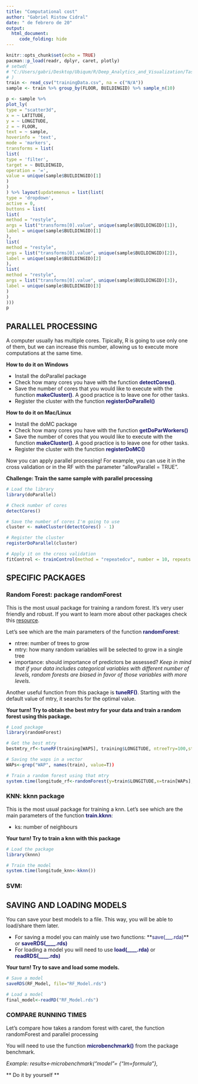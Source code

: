 ```yaml
---
title: "Computational cost"
author: "Gabriel Ristow Cidral"
date: " de febrero de 20"
output: 
  html_document:
     code_folding: hide
---
```


```r
knitr::opts_chunk$set(echo = TRUE)
pacman::p_load(readr, dplyr, caret, plotly)
# setwd(
# "C:/Users/gabri/Desktop/Ubiqum/R/Deep_Analytics_and_Visualization/Task_3/"
# )
train <- read_csv("trainingData.csv", na = c("N/A"))
sample <- train %>% group_by(FLOOR, BUILDINGID) %>% sample_n(10)

```

```r

p <- sample %>%
plot_ly(
type = "scatter3d",
x = ~ LATITUDE,
y = ~ LONGITUDE,
z = ~ FLOOR,
text = ~ sample,
hoverinfo = 'text',
mode = 'markers',
transforms = list(
list(
type = 'filter',
target = ~ BUILDINGID,
operation = '=',
value = unique(sample$BUILDINGID)[1]
)
)
) %>% layout(updatemenus = list(list(
type = 'dropdown',
active = 0,
buttons = list(
list(
method = "restyle",
args = list("transforms[0].value", unique(sample$BUILDINGID)[1]),
label = unique(sample$BUILDINGID)[1]
),
list(
method = "restyle",
args = list("transforms[0].value", unique(sample$BUILDINGID)[2]),
label = unique(sample$BUILDINGID)[2]
),
list(
method = "restyle",
args = list("transforms[0].value", unique(sample$BUILDINGID)[3]),
label = unique(sample$BUILDINGID)[3]
)
)
)))
p

```

## PARALLEL PROCESSING ##
A computer usually has multiple cores. Tipically, R is going to use only one of them, but we can increase this number, allowing us to execute more computations at the same time. 

**How to do it on Windows**
<ul>
  <li>Install the doParallel package </li>
  <li>Check how many cores you have with the function **<span style="color:MIDNIGHTBLUE">detectCores()</span>**.</li>
  <li>Save the number of cores that you would like to execute with the function **<span style="color:MIDNIGHTBLUE ">makeCluster()</span>**. A good practice is to leave one for other tasks. </li>
  <li>Register the cluster with the function **<span style="color:MIDNIGHTBLUE">registerDoParallel()</span>**</li>
</ul>

**How to do it on Mac/Linux**
<ul>
  <li>Install the doMC package </li>
  <li>Check how many cores you have with the function **<span style="color:MIDNIGHTBLUE">getDoParWorkers()</span>** </li>
  <li>Save the number of cores that you would like to execute with the function **<span style="color:MIDNIGHTBLUE">makeCluster()</span>**. A good practice is to leave one for other tasks. </li>
  <li>Register the cluster with the function **<span style="color:MIDNIGHTBLUE">registerDoMC()</span>**</li>
</ul>

Now you can apply parallel processing! For example, you can use it in the cross validation or in the RF with the parameter "allowParallel = TRUE". 

**Challenge: Train the same sample with parallel processing**
```r
# Load the library
library(doParallel)

# Check number of cores
detectCores()

# Save the number of cores I'm going to use
cluster <- makeCluster(detectCores() - 1)

# Register the cluster
registerDoParallel(cluster)

# Apply it on the cross validation
fitControl <- trainControl(method = "repeatedcv", number = 10, repeats = 3, allowParallel = TRUE)

```

## SPECIFIC PACKAGES ##
### Random Forest: package randomForest ###
This is the most usual package for training a random forest. It's very user friendly and robust. If you want to learn more about other packages check this [resource](https://www.linkedin.com/pulse/different-random-forest-packages-r-madhur-modi/).

Let's see which are the main parameters of the function **<span style="color:MIDNIGHTBLUE">randomForest</span>**:
<ul>
  <li> ntree: number of trees to grow </li>
  <li> mtry: how many random variables will be selected to grow in a single tree </li>
  <li> importance: should importance of predictors be assessed? *Keep in mind that if your data includes categorical variables with different number of levels, random forests are biased in favor of those variables with more levels.* </li>
</ul>

Another useful function from this package is **<span style="color:MIDNIGHTBLUE">tuneRF()</span>**. Starting with the default value of mtry, it searchs for the optimal value. 

**Your turn! Try to obtain the best mtry for your data and train a random forest using this package.**

```r
# Load package
library(randomForest)

# Get the best mtry
bestmtry_rf<-tuneRF(training[WAPS], training$LONGITUDE, ntreeTry=100,stepFactor=2,improve=0.05,trace=TRUE, plot=T) 

# Saving the waps in a vector
WAPs<-grep("WAP", names(train), value=T))

# Train a random forest using that mtry
system.time(longitude_rf<-randomForest(y=train$LONGITUDE,x=train[WAPs],importance=T,method="rf", ntree=100, mtry=104))
```

### KNN: kknn package ###
This is the most usual package for training a knn. Let's see which are the main parameters of the function **<span style="color:MIDNIGHTBLUE">train.kknn</span>**:
<ul>
  <li> ks: number of neighbours </li>
</ul>

**Your turn! Try to train a knn with this package**
```r
# Load the package
library(knnn)

# Train the model
system.time(longitude_knn<-kknn())

```

### SVM:  ###


## SAVING AND LOADING MODELS ##
You can save your best models to a file. This way, you will be able to load/share them later. 
<ul>
<li> For saving a model you can mainly use two functions: **<span style="color:MIDNIGHTBLUE">save(___.rda)</span>** or **<span style="color:MIDNIGHTBLUE">saveRDS(____.rds)</span>** </li>
<li> For loading a model you will need to use **<span style="color:MIDNIGHTBLUE">load(____.rda)</span>** or **<span style="color:MIDNIGHTBLUE">readRDS(____.rds)</span>**
</ul>

**Your turn! Try to save and load some models.**
```r
# Save a model
saveRDS(RF_Model, file="RF_Model.rds")

# Load a model
final_model<-readRD("RF_Model.rds")
```

### COMPARE RUNNING TIMES ###
Let's compare how takes a random forest with caret, the function randomForest and parallel processing

You will need to use the function **<span style="color:MIDNIGHTBLUE">microbenchmark()</span>** from the package benchmark. 

*Example: results<-microbenchmark("model"= {"lm=formula"},*

** Do it by yourself **
```r
```


